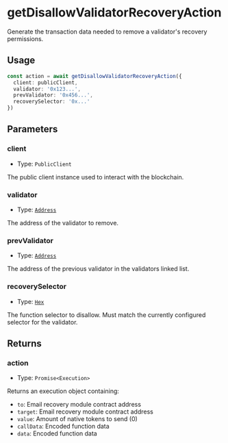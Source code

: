 # getDisallowValidatorRecoveryAction

Generate the transaction data needed to remove a validator's recovery permissions.

## Usage

```typescript
const action = await getDisallowValidatorRecoveryAction({
  client: publicClient,
  validator: '0x123...',
  prevValidator: '0x456...',
  recoverySelector: '0x...'
})
```

## Parameters

### client

- Type: `PublicClient`

The public client instance used to interact with the blockchain.

### validator

- Type: [`Address`](https://viem.sh/docs/glossary/types#address)

The address of the validator to remove.

### prevValidator

- Type: [`Address`](https://viem.sh/docs/glossary/types#address)

The address of the previous validator in the validators linked list.

### recoverySelector

- Type: [`Hex`](https://viem.sh/docs/glossary/types#hex)

The function selector to disallow. Must match the currently configured selector for the validator.

## Returns

### action

- Type: `Promise<Execution>`

Returns an execution object containing:
- `to`: Email recovery module contract address
- `target`: Email recovery module contract address
- `value`: Amount of native tokens to send (0)
- `callData`: Encoded function data
- `data`: Encoded function data

